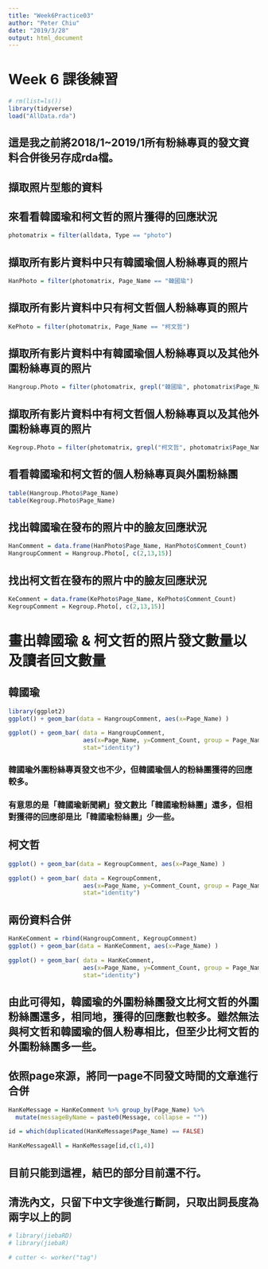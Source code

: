 ```yaml
---
title: "Week6Practice03"
author: "Peter Chiu"
date: "2019/3/28"
output: html_document
---
```


# Week 6 課後練習
```r
# rm(list=ls())
library(tidyverse)
load("AllData.rda")
```

## 這是我之前將2018/1~2019/1所有粉絲專頁的發文資料合併後另存成rda檔。

## 擷取照片型態的資料
## 來看看韓國瑜和柯文哲的照片獲得的回應狀況
```r
photomatrix = filter(alldata, Type == "photo")
```

## 擷取所有影片資料中只有韓國瑜個人粉絲專頁的照片
```r
HanPhoto = filter(photomatrix, Page_Name == "韓國瑜")
```

## 擷取所有影片資料中只有柯文哲個人粉絲專頁的照片
```r
KePhoto = filter(photomatrix, Page_Name == "柯文哲")
```

## 擷取所有影片資料中有韓國瑜個人粉絲專頁以及其他外圍粉絲專頁的照片
```r
Hangroup.Photo = filter(photomatrix, grepl("韓國瑜", photomatrix$Page_Name) == TRUE)
```

## 擷取所有影片資料中有柯文哲個人粉絲專頁以及其他外圍粉絲專頁的照片
```r
Kegroup.Photo = filter(photomatrix, grepl("柯文哲", photomatrix$Page_Name) == TRUE)
```

## 看看韓國瑜和柯文哲的個人粉絲專頁與外圍粉絲團
```r
table(Hangroup.Photo$Page_Name)
table(Kegroup.Photo$Page_Name)
```

## 找出韓國瑜在發布的照片中的臉友回應狀況
```r
HanComment = data.frame(HanPhoto$Page_Name, HanPhoto$Comment_Count)
HangroupComment = Hangroup.Photo[, c(2,13,15)]
```

## 找出柯文哲在發布的照片中的臉友回應狀況
```r
KeComment = data.frame(KePhoto$Page_Name, KePhoto$Comment_Count)
KegroupComment = Kegroup.Photo[, c(2,13,15)]
```

# 畫出韓國瑜 & 柯文哲的照片發文數量以及讀者回文數量
## 韓國瑜
```r
library(ggplot2)
ggplot() + geom_bar(data = HangroupComment, aes(x=Page_Name) )

ggplot() + geom_bar( data = HangroupComment, 
                     aes(x=Page_Name, y=Comment_Count, group = Page_Name),
                     stat="identity")
```

### 韓國瑜外圍粉絲專頁發文也不少，但韓國瑜個人的粉絲團獲得的回應較多。
### 有意思的是「韓國瑜新聞網」發文數比「韓國瑜粉絲團」還多，但相對獲得的回應卻是比「韓國瑜粉絲團」少一些。

## 柯文哲
```r
ggplot() + geom_bar(data = KegroupComment, aes(x=Page_Name) )

ggplot() + geom_bar( data = KegroupComment, 
                     aes(x=Page_Name, y=Comment_Count, group = Page_Name),
                     stat="identity")
```

## 兩份資料合併
```r
HanKeComment = rbind(HangroupComment, KegroupComment)
ggplot() + geom_bar(data = HanKeComment, aes(x=Page_Name) )

ggplot() + geom_bar( data = HanKeComment, 
                     aes(x=Page_Name, y=Comment_Count, group = Page_Name),
                     stat="identity")
```

## 由此可得知，韓國瑜的外圍粉絲團發文比柯文哲的外圍粉絲團還多，相同地，獲得的回應數也較多。雖然無法與柯文哲和韓國瑜的個人粉專相比，但至少比柯文哲的外圍粉絲團多一些。

## 依照page來源，將同一page不同發文時間的文章進行合併
```r
HanKeMessage = HanKeComment %>% group_by(Page_Name) %>% 
  mutate(messageByName = paste0(Message, collapse = ""))

id = which(duplicated(HanKeMessage$Page_Name) == FALSE)

HanKeMessageAll = HanKeMessage[id,c(1,4)]
```

## 目前只能到這裡，結巴的部分目前還不行。

## 清洗內文，只留下中文字後進行斷詞，只取出詞長度為兩字以上的詞
```r
# library(jiebaRD)
# library(jiebaR)

# cutter <- worker("tag")
```












